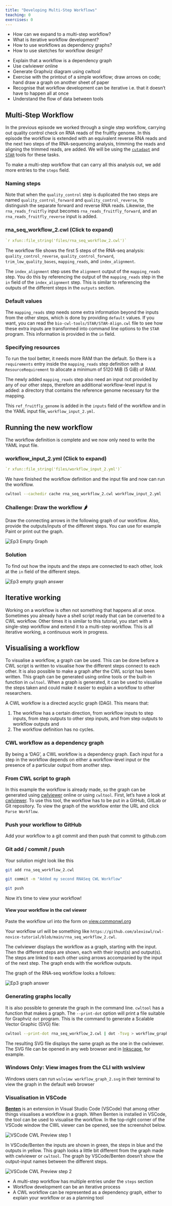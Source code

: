 ```yaml
---
title: "Developing Multi-Step Workflows"
teaching: 0
exercises: 0
---
```


::::::::::::::::::::::::::::: questions

- How can we expand to a multi-step workflow?
- What is iterative workflow development?
- How to use workflows as dependency graphs?
- How to use sketches for workflow design?

:::::::::::::::::::::::::::::

::::::::::::::::::::::::::::: objectives

- Explain that a workflow is a dependency graph
- Use cwlviewer online
- Generate Graphviz diagram using cwltool
- Exercise with the printout of a simple workflow; draw arrows on code; hand draw a graph on another sheet of paper
- Recognise that workflow development can be iterative i.e. that it doesn't have to happen all at once
- Understand the flow of data between tools

:::::::::::::::::::::::::::::


## Multi-Step Workflow

In the previous episode we worked through a single step workflow, carrying out quality control check
on RNA reads of the fruitfly genome. In this episode the workflow is extended with an equivalent reverse
RNA reads and the next two steps of the RNA-sequencing analysis, trimming the reads and
aligning the trimmed reads, are added.
We will be using the [`cutadapt`][cutadapt]  and [`STAR`][star] tools for these tasks.

To make a multi-step workflow that can carry all this analysis out, we add more entries
to the `steps` field. 

:::::::::::::::::::::::: callout

### Naming steps

Note that when the `quality_control` step is duplicated the two
steps are named `quality_control_forward` and `quality_control_reverse`, to distinguish
the separate forward and reverse RNA reads. Likewise, the `rna_reads_fruitfly` input becomes
`rna_reads_fruitfly_forward`, and an `rna_reads_fruitfly_reverse` input is added.

:::::::::::::::::::::::

::::::::::::::::::::::: spoiler

### rna_seq_workflow_2.cwl (Click to expand)

```yaml
`r xfun::file_string('files/rna_seq_workflow_2.cwl')`
```

::::::::::::::::::::::

The workflow file shows the first 5 steps of the RNA-seq analysis: `quality_control_reverse`,
`quality_control_forward`, `trim_low_quality_bases`, `mapping_reads`, and `index_alignment`.

The `index_alignment` step uses the `alignment` output of the `mapping_reads` step.
You do this by referencing the output of the `mapping_reads` step in the `in` field of the `index_alignment` step.
This is similar to referencing the outputs of the different steps in the `outputs` section.

:::::::::::::::::::::::: callout

### Default values

The `mapping_reads` step needs some extra information beyond the inputs from the other steps, which
is done by providing `default` values. If you want, you can read the `bio-cwl-tools/STAR/STAR-Align.cwl`
file to see how these extra inputs are transformed into command line options to the `STAR` program.
This information is provided in the `in` field.

::::::::::::::::::::::::

:::::::::::::::::::::::: callout

### Specifying resources

To run the tool better, it needs more RAM than the default. So there is a `requirements` entry inside
the `mapping_reads` step definition with a `ResourceRequirement` to allocate a minimum of
5120 MiB (5 GiB) of RAM.

:::::::::::::::::::::::


The newly added `mapping_reads` step also need an input not provided by any of our other steps,
therefore an additional workflow-level input is added: a directory that contains the reference genome
necessary for the mapping.

This `ref_fruitfly_genome` is added in the `inputs` field of the workflow and in the YAML input file,
`workflow_input_2.yml`.

## Running the new workflow

The workflow definition is complete and we now only need to write the YAML input file.

::::::::::::::::::::::: spoiler

### workflow_input_2.yml (Click to expand)

```yaml
`r xfun::file_string('files/workflow_input_2.yml')`
```

:::::::::::::::::::::::

We  have finished the workflow definition and the input file and now can run the workflow.

```bash
cwltool --cachedir cache rna_seq_workflow_2.cwl workflow_input_2.yml
```

::::::::::::::::::::::::::::: challenge

### Challenge: Draw the workflow 🌶

Draw the connecting arrows in the following graph of our workflow. Also, provide the outputs/inputs
of the different steps. You can use for example Paint or print out the graph.

![](fig/Ep3_empty_graph.png){alt="Ep3 Empty Graph" style='height: "300px"'}

::::::::::::::::::::::::::::

:::::::::::::::::::::::::::: solution

### Solution

To find out how the inputs and the steps are connected to each other, look at the `in` field
of the different steps.

![](fig/Ep3_graph_answer.png){alt="Ep3 empty graph answer" style='height: "300px"'}

::::::::::::::::::::::::::::

:::::::::::::::::::::::::::: callout

## Iterative working

Working on a workflow is often not something that happens all at once.
Sometimes you already have a shell script ready that can be converted to a CWL workflow.
Other times it is similar to this tutorial, you start with a single-step workflow and extend it to
a multi-step workflow.
This is all iterative working, a continuous work in progress.

::::::::::::::::::::::::::::


## Visualising a workflow

To visualise a workflow, a graph can be used. This can be done before a CWL script is written to
visualise how the different steps connect to each other. It is also possible to make a graph after
the CWL script has been written. This graph can be generated using online tools or the built-in
function in `cwltool`. When a graph is generated, it can be used to visualise the steps taken and
could make it easier to explain a workflow to other researchers.

A CWL workflow is a directed acyclic graph (DAG). This means that:

1. The workflow has a certain direction, from workflow inputs to step inputs, from step outputs to
   other step inputs, and from step outputs to workflow outputs
and
2. The workflow definition has no cycles.

::::::::::::::::::::::::::: callout

### CWL workflow as a dependency graph

By being a 'DAG', a CWL workflow is a dependency graph. Each input for a step in the workflow depends on either a
workflow-level input or the presence of a particular output from another step.

:::::::::::::::::::::::::::


### From CWL script to graph

In this example the workflow is already made, so the graph can be generated using
[cwlviewer][cwl_viewer] online or using `cwltool`. First, let's have a look at
[cwlviewer][cwl_viewer]. To use this tool, the workflow has to be put in a GitHub,
GitLab or Git repository. To view the graph of the workflow enter the URL and click `Parse Workflow`.


:::::::::::::: exercise

### Push your workflow to GitHub

Add your workflow to a git commit and then push that commit to github.com


::::::::::::::


:::::::::::::: solution

### Git add / commit / push

Your solution might look like this

```bash
git add rna_seq_workflow_2.cwl 

git commit -m "Added my second RNASeq CWL Workflow"

git push
```

::::::::::::::


Now it's time to view your workflow!


:::::::::::::::: exercise

#### View your workflow in the cwl viewer

Paste the workflow url into the form on [view.commonwl.org][cwl_viewer]

Your workflow url will be something like `https://github.com/alexiswl/cwl-novice-tutorial/blob/main/rna_seq_workflow_2.cwl`.  

::::::::::::::::


The cwlviewer displays the workflow as a graph, starting with the input. Then the different steps
are shown, each with their input(s) and output(s). The steps are linked to each other using arrows
accompanied by the input of the next step. The graph ends with the workflow outputs.

The graph of the RNA-seq workflow looks a follows:

![](fig/Ep3_graph_answer.png){alt="Ep3 graph answer" style='height: "400px"'}

### Generating graphs locally

It is also possible to generate the graph in the command line. `cwltool` has a function that makes a
graph. The `--print-dot` option will print a file suitable for Graphviz `dot` program. This is the
command to generate a Scalable Vector Graphic (SVG) file:

```bash
cwltool --print-dot rna_seq_workflow_2.cwl | dot -Tsvg > workflow_graph_2.svg
```

The resulting SVG file displays the same graph as the one in the cwlviewer. The SVG file can be
opened in any web browser and in [Inkscape][inkscape], for example.

:::::::::::::::::::::::::::::::: callout

### Windows Only: View images from the CLI with wslview

Windows users can run `wslview workflow_graph_2.svg` in their terminal to view the graph in the default web browser

::::::::::::::::::::::::::::::::

### Visualisation in VSCode

[__Benten__][benten] is an extension
in Visual Studio Code (VSCode) that among other things visualises a workflow in a graph. When Benten
is installed in VSCode, the tool can be used to visualise the workflow. In the top-right corner of
the VSCode window the CWL viewer can be opened, see the screenshot below.


![](fig/VSCode_CWL_Preview_(step1).png){alt='VSCode CWL Preview step 1' style='height: "400px"'}

In VSCode/Benten the inputs are shown in green, the steps in blue and the outputs in yellow. This
graph looks a little bit different from the graph made with cwlviewer or `cwltool`.
The graph by VSCode/Benten doesn't show the output-input names between the different steps.

![](fig/VSCode_CWL_Preview_(step2).png){alt='VSCode CWL Preview step 2' style='height: "400px"'}


:::::::::::::::::::::::: keypoints

- A multi-step workflow has multiple entries under the `steps` section
- Workflow development can be an iterative process
- A CWL workflow can be represented as a dependency graph, either to explain your workflow or as a planning tool

::::::::::::::::::::::::

[cwl_viewer]: https://view.commonwl.org/
[inkscape]: https://inkscape.org/
[benten]: https://marketplace.visualstudio.com/items?itemName=sbg-rabix.benten-cwl
[cutadapt]: https://bio.tools/cutadapt
[star]: https://bio.tools/star
